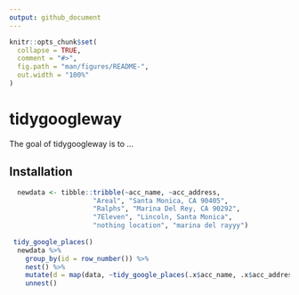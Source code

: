 ```yaml
---
output: github_document
---
```


<!-- README.md is generated from README.Rmd. Please edit that file -->

```r
knitr::opts_chunk$set(
  collapse = TRUE,
  comment = "#>",
  fig.path = "man/figures/README-",
  out.width = "100%"
)
```
# tidygoogleway

The goal of tidygoogleway is to ...

## Installation

```r
  newdata <- tibble::tribble(~acc_name, ~acc_address,
                     "Areal", "Santa Monica, CA 90405",
                     "Ralphs", "Marina Del Rey, CA 90292",
                     "7Eleven", "Lincoln, Santa Monica",
                     "nothing location", "marina del rayyy")
  
 tidy_google_places()
  newdata %>% 
    group_by(id = row_number()) %>% 
    nest() %>% 
    mutate(d = map(data, ~tidy_google_places(.x$acc_name, .x$acc_address, key = my_key, keep_top = F))) %>%
    unnest()
```

